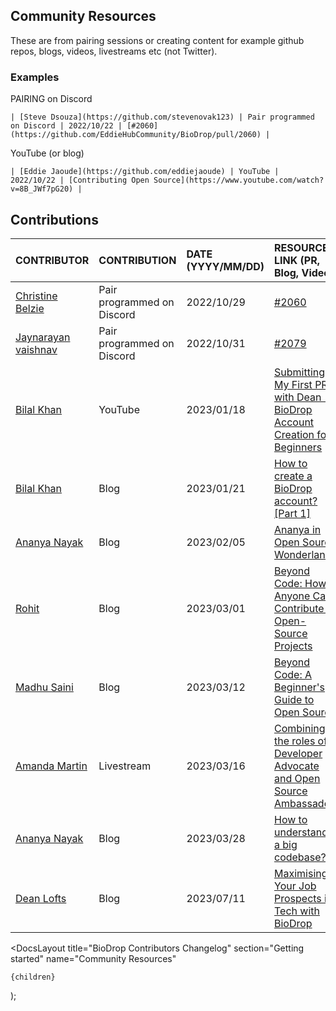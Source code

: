 
## Community Resources

These are from pairing sessions or creating content for example github repos, blogs, videos, livestreams etc (not Twitter).

### Examples

PAIRING on Discord

```
| [Steve Dsouza](https://github.com/stevenovak123) | Pair programmed on Discord | 2022/10/22 | [#2060](https://github.com/EddieHubCommunity/BioDrop/pull/2060) |
```

YouTube (or blog)

```
| [Eddie Jaoude](https://github.com/eddiejaoude) | YouTube | 2022/10/22 | [Contributing Open Source](https://www.youtube.com/watch?v=8B_JWf7pG20) |
```

## Contributions

| CONTRIBUTOR                                                   | CONTRIBUTION               | DATE (YYYY/MM/DD) | RESOURCE LINK (PR, Blog, Video)                                                                                                                                         |
| :------------------------------------------------------------ | :------------------------- | :---------------- | :---------------------------------------------------------------------------------------------------------------------------------------------------------------------- |
| [Christine Belzie](https://github.com/CBID2)                  | Pair programmed on Discord | 2022/10/29        | [#2060](https://github.com/EddieHubCommunity/BioDrop/pull/2060)                                                                                                         |
| [Jaynarayan vaishnav](https://github.com/jaynarayan-vaishnav) | Pair programmed on Discord | 2022/10/31        | [#2079](https://github.com/EddieHubCommunity/BioDrop/pull/2080)                                                                                                         |
| [Bilal Khan](https://github.com/ibilalkayy)                   | YouTube                    | 2023/01/18        | [Submitting My First PR with Dean - BioDrop Account Creation for Beginners](https://www.youtube.com/watch?v=I8wNateK3hM)                                                |
| [Bilal Khan](https://github.com/ibilalkayy)                   | Blog                       | 2023/01/21        | [How to create a BioDrop account? [Part 1]](https://ibilalkayy.hashnode.dev/how-to-create-a-BioDrop-account-part-1)                                                     |
| [Ananya Nayak](https://github.com/Ananya2001-an)              | Blog                       | 2023/02/05        | [Ananya in Open Source Wonderland](https://ananyacodes.hashnode.dev/ananya-in-open-source-wonderland)                                                                   |
| [Rohit](https://github.com/TRohit20)                          | Blog                       | 2023/03/01        | [Beyond Code: How Anyone Can Contribute to Open-Source Projects](https://rohitlogs.com/beyond-code-how-anyone-can-contribute-to-open-source-projects)                   |
| [Madhu Saini](https://github.com/MadhuSaini22)                | Blog                       | 2023/03/12        | [Beyond Code: A Beginner's Guide to Open Source](https://madhusaini22.hashnode.dev/a-beginners-guide-to-open-source)                                                    |
| [Amanda Martin](https://github.com/amandamartin-dev)          | Livestream                 | 2023/03/16        | [Combining the roles of Developer Advocate and Open Source Ambassador](https://stack-stream.com/v/combining-the-roles-of-developer-advocate-and-open-source-ambassador) |
| [Ananya Nayak](https://github.com/Ananya2001-an)              | Blog                       | 2023/03/28        | [How to understand a big codebase???](https://ananyacodes.hashnode.dev/how-to-understand-a-big-codebase)                                                                |
| [Dean Lofts](https://github.com/loftwah)                      | Blog                       | 2023/07/11        | [Maximising Your Job Prospects in Tech with BioDrop](https://loftwah.medium.com/maximising-your-job-prospects-in-tech-with-BioDrop-2fea408301cc)                        |

  <DocsLayout
    title="BioDrop Contributors Changelog"
    section="Getting started"
    name="Community Resources"
  >
    {children}
  </DocsLayout>
);
